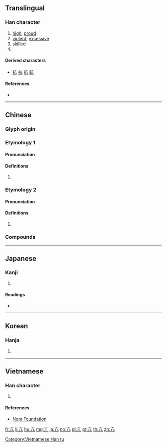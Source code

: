 {{character info/new}}
==Translingual==

===Han character===
{{Han char|rn=8|rad=亠|as=02|sn=4|four=00217|canj=YHN|ids=⿱亠几}}

# [[high]], [[proud]]
# [[violent]], [[excessive]]
# [[skilled]]
# {{surname|lang=zh}}

====Derived characters====
* [[抗]] [[杭]] [[航]] [[䶳]]

====References====
* {{Han ref|kx=0088.040|dkj=00288|dj=0185.010|hdz=10280.010|uh=4EA2|ud=20130|bh=A4AE|bd=42158}}

----

==Chinese==
{{zh-forms}}

===Glyph origin===
{{Han etym}}

===Etymology 1===

====Pronunciation====
{{zh-pron
|m=kàng
|c=kong3
|mc=2
|oc=1
|cat=
}}

====Definitions====
{{zh-hanzi}}

# {{rfdef|zh}}

===Etymology 2===

====Pronunciation====
{{zh-pron
|m=gāng
|c=gong1
|mc=1
|oc=n,2
|cat=
}}

====Definitions====
{{zh-hanzi}}

# {{rfdef|zh}}

===Compounds===
{{zh-der|不亢不卑|不卑不亢|亢奮|亢宗|亢旱|亢直|亢禮|亢身|亢進|亢陽|亢龍有悔|批亢擣虛|矯亢|藏頭亢腦|高亢}}

----

==Japanese==

===Kanji===
{{ja-kanji|grade=|rs=亠02}}

# {{defn|lang=ja|sort=亠02}}

====Readings====
* {{ja-readings|on=[[こう]] (kō)|kun=[[たかぶる]] (takaburu)}}

----

==Korean==

===Hanja===
{{ko-hanja|hangeul=항|rv=hang|mr=hang}}

# {{defn|lang=ko|sort=亠02}}

----

==Vietnamese==

===Han character===
{{vi-hantu|[[cang]], [[khảng]]|rs=亠02}}

# {{defn|lang=vi|sort=亠02}}

====References====
* [http://nomfoundation.org/common/nom_details.php?codepoint=4ea2 Nom Foundation]

[[Category:Vietnamese Han tu]]

[[fr:亢]]
[[li:亢]]
[[hu:亢]]
[[mg:亢]]
[[ja:亢]]
[[no:亢]]
[[pl:亢]]
[[pt:亢]]
[[th:亢]]
[[zh:亢]]